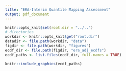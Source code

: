 ```yaml
---
title: "ERA-Interim Quantile Mapping Assessment"
output: pdf_document
---
```


```r
knitr::opts_knit$set(root.dir = "../..")
# directories
workdir <- knitr::opts_knit$get("root.dir")
datadir <- file.path(workdir, "data")
figdir <- file.path(workdir, "figures")
ecdf_dir <- file.path(figdir, "era_adj_ecdfs")
ecdf_paths <- list.files(ecdf_dir, full.names = TRUE)

knitr::include_graphics(ecdf_paths)
```